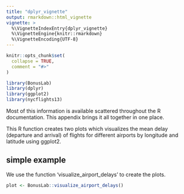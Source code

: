 ```yaml
---
title: "dplyr_vignette"
output: rmarkdown::html_vignette
vignette: >
  %\VignetteIndexEntry{dplyr_vignette}
  %\VignetteEngine{knitr::rmarkdown}
  %\VignetteEncoding{UTF-8}
---
```


```r
knitr::opts_chunk$set(
  collapse = TRUE,
  comment = "#>"
)
```

```r
library(BonusLab)
library(dplyr)
library(ggplot2)
library(nycflights13)
```

Most of this information is available scattered throughout the R documentation. This appendix brings it all together in one place. 

This R function creates two plots which visualizes the mean delay (departure and arrival) of flights for different airports by longitude and latitude using ggplot2.

## simple example
We use the function 'visualize_airport_delays' to create the plots. 
```r

plot <- BonusLab::visualize_airport_delays()

```


